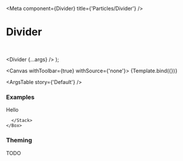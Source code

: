 

<Meta
  component={Divider}
  title={'Particles/Divider'}
/>

# Divider

<br/>

  <Divider {...args} />
);

<Canvas withToolbar={true} withSource={'none'}>
  <Story name='Default' args={{}}>
    {Template.bind({})}
  </Story>
</Canvas>

<ArgsTable story={'Default'} />

### Examples

<Canvas>
  <Story name='Horizontal Divider'>
    <Divider />
  </Story>
</Canvas>

<Canvas>
  <Story name='Vertical Divider'>
    <Box width='150px' height='150px' >
      <Stack diection={Direction.Horizontal}>
      <Text> Hello </Text>
      <Divider orientation='vertical'/>
      
      </Stack>
    </Box>
  </Story>
</Canvas>


### Theming

TODO
